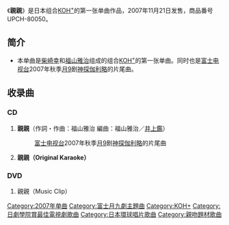 {{unreferenced|time=2013-12-02T10:06:51+00:00}}
{{noteTA
|G1=JP Show
|T=zh-hans:亲亲 (KOH<sup>+</sup>);zh-hant:親親 (KOH<sup>+</sup>);
}}
{{expand|time=2009-11-13T13:34:37+00:00}}
{{Infobox Single 
| Name = KOH<sup>+</sup>
| Artist = [[KOH+|KOH<sup>+</sup>]]
| from Album = [[Single_Best_(柴崎幸)|Single Best]]（[[柴崎幸|柴崎幸]]专辑）
| Cover = UPCH-80050.jpg
| A-side =
| B-side =
| Released = 2007年11月21日
| Format = 12cm[[CD|CD]]+[[DVD|DVD]]、[[線上音樂|線上音樂]]下载
| Recorded =
| Genre = [[J-POP|J-POP]]
| Length = 8分23秒
| Label = [[环球唱片|环球唱片（日本）]]
| Writer = [[福山雅治|福山雅治]]
| Producer = 福山雅治
| Chart position = *初登場排名第4名（[[Oricon|Oricon]]）
*最高排名第3名（Oricon）
*第3名（[[CDTV|CDTV]]）
| Certification = *[[金唱片|金唱片]]（[[日本唱片业协会|日本唱片业协会]]）
| Last single = -
| This single = '''KISSして'''<br />（2007年）
| Next single = [[最愛_(單曲)|最愛]]<br />（2008年）
}}
{{Japanese|japanese=KISSして|kana=キスして|romaji=kisushite}}
《'''親親'''》是日本组合[[KOH+|KOH<sup>+</sup>]]的第一张单曲作品，2007年11月21日发售，商品番号UPCH-80050。

== 简介 ==
*本单曲是[[柴崎幸|柴崎幸]]和[[福山雅治|福山雅治]]组成的组合[[KOH+|KOH<sup>+</sup>]]的第一张单曲。同时也是[[富士电视台|富士电视台]]2007年秋季[[月9|月9]]剧[[神探伽利略|神探伽利略]]的片尾曲。

== 收录曲 ==
=== CD ===
#'''親親'''（作詞・作曲：福山雅治 編曲：福山雅治／[[井上鑑|井上鑑]]）
#:[[富士电视台|富士电视台]]2007年秋季[[月9|月9]]剧[[神探伽利略|神探伽利略]]的片尾曲
#'''親親（Original Karaoke）'''

=== DVD ===
#親親（Music Clip）

{{KOH+}}
{{富士月九劇主題曲2000年代後半部}}
{{日劇學院賞最佳電視劇歌曲}}

{{DEFAULTSORT:Kiss Shite}}
[[Category:2007年单曲|Category:2007年单曲]]
[[Category:富士月九劇主題曲|Category:富士月九劇主題曲]]
[[Category:KOH+|Category:KOH+]]
[[Category:日劇學院賞最佳電視劇歌曲|Category:日劇學院賞最佳電視劇歌曲]]
[[Category:日本環球唱片歌曲|Category:日本環球唱片歌曲]]
[[Category:親吻題材歌曲|Category:親吻題材歌曲]]
{{单曲小作品}}